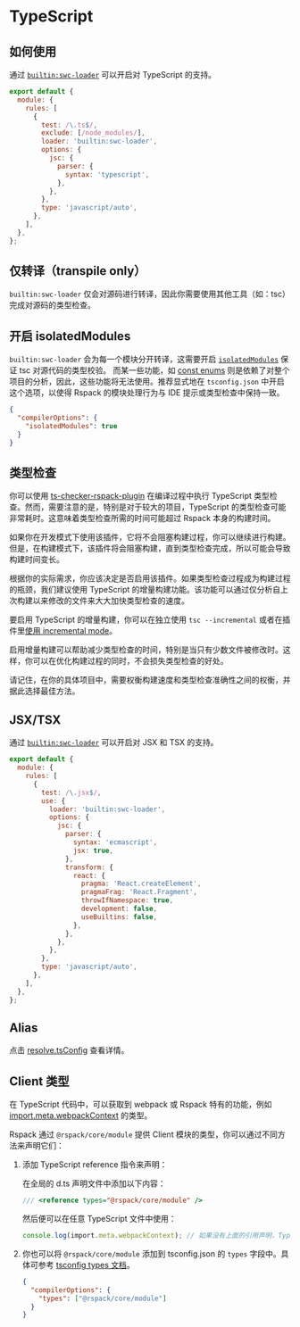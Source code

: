 # TypeScript

## 如何使用

通过 [`builtin:swc-loader`](/guide/features/builtin-swc-loader) 可以开启对 TypeScript 的支持。

```js title="rspack.config.mjs"
export default {
  module: {
    rules: [
      {
        test: /\.ts$/,
        exclude: [/node_modules/],
        loader: 'builtin:swc-loader',
        options: {
          jsc: {
            parser: {
              syntax: 'typescript',
            },
          },
        },
        type: 'javascript/auto',
      },
    ],
  },
};
```

## 仅转译（transpile only）

`builtin:swc-loader` 仅会对源码进行转译，因此你需要使用其他工具（如：tsc）完成对源码的类型检查。

## 开启 isolatedModules

`builtin:swc-loader` 会为每一个模块分开转译，这需要开启 [`isolatedModules`](https://www.typescriptlang.org/tsconfig#isolatedModules) 保证 tsc 对源代码的类型校验。
而某一些功能，如 [const enums](https://www.typescriptlang.org/docs/handbook/enums.html#const-enums) 则是依赖了对整个项目的分析，因此，这些功能将无法使用。推荐显式地在 `tsconfig.json` 中开启这个选项，以使得 Rspack 的模块处理行为与 IDE 提示或类型检查中保持一致。

```json title="tsconfig.json"
{
  "compilerOptions": {
    "isolatedModules": true
  }
}
```

## 类型检查

你可以使用 [ts-checker-rspack-plugin](https://github.com/rspack-contrib/ts-checker-rspack-plugin) 在编译过程中执行 TypeScript 类型检查。然而，需要注意的是，特别是对于较大的项目，TypeScript 的类型检查可能非常耗时。这意味着类型检查所需的时间可能超过 Rspack 本身的构建时间。

如果你在开发模式下使用该插件，它将不会阻塞构建过程，你可以继续进行构建。但是，在构建模式下，该插件将会阻塞构建，直到类型检查完成，所以可能会导致构建时间变长。

根据你的实际需求，你应该决定是否启用该插件。如果类型检查过程成为构建过程的瓶颈，我们建议使用 TypeScript 的增量构建功能。该功能可以通过仅分析自上次构建以来修改的文件来大大加快类型检查的速度。

要启用 TypeScript 的增量构建，你可以在独立使用 `tsc --incremental` 或者在插件里[使用 incremental mode](https://github.com/rspack-contrib/ts-checker-rspack-plugin#enabling-incremental-mode)。

启用增量构建可以帮助减少类型检查的时间，特别是当只有少数文件被修改时。这样，你可以在优化构建过程的同时，不会损失类型检查的好处。

请记住，在你的具体项目中，需要权衡构建速度和类型检查准确性之间的权衡，并据此选择最佳方法。

## JSX/TSX

通过 [`builtin:swc-loader`](/guide/features/builtin-swc-loader) 可以开启对 JSX 和 TSX 的支持。

```js title="rspack.config.mjs"
export default {
  module: {
    rules: [
      {
        test: /\.jsx$/,
        use: {
          loader: 'builtin:swc-loader',
          options: {
            jsc: {
              parser: {
                syntax: 'ecmascript',
                jsx: true,
              },
              transform: {
                react: {
                  pragma: 'React.createElement',
                  pragmaFrag: 'React.Fragment',
                  throwIfNamespace: true,
                  development: false,
                  useBuiltins: false,
                },
              },
            },
          },
        },
        type: 'javascript/auto',
      },
    ],
  },
};
```

## Alias

点击 [resolve.tsConfig](/config/resolve#resolvetsconfig) 查看详情。

## Client 类型

在 TypeScript 代码中，可以获取到 webpack 或 Rspack 特有的功能，例如 [import.meta.webpackContext](/api/runtime-api/module-variables#importmetawebpackcontext) 的类型。

Rspack 通过 `@rspack/core/module` 提供 Client 模块的类型，你可以通过不同方法来声明它们：

1. 添加 TypeScript reference 指令来声明：

   在全局的 d.ts 声明文件中添加以下内容：

   ```ts title="src/app-env.d.ts"
   /// <reference types="@rspack/core/module" />
   ```

   然后便可以在任意 TypeScript 文件中使用：

   ```ts title="src/index.ts"
   console.log(import.meta.webpackContext); // 如果没有上面的引用声明，TypeScript 将会抛出错误
   ```

2. 你也可以将 `@rspack/core/module` 添加到 tsconfig.json 的 `types` 字段中。具体可参考 [tsconfig types 文档](https://www.typescriptlang.org/tsconfig/#types)。

   ```json title="tsconfig.json"
   {
     "compilerOptions": {
       "types": ["@rspack/core/module"]
     }
   }
   ```
